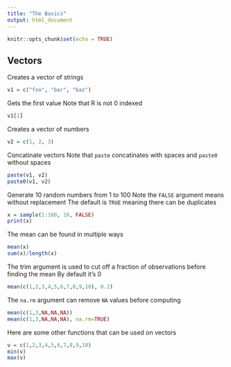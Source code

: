 ```yaml
---
title: "The Basics"
output: html_document
---
```


```r
knitr::opts_chunk$set(echo = TRUE)
```

## Vectors

Creates a vector of strings
```r
v1 = c("foo", "bar", "baz")
```
Gets the first value
Note that R is not 0 indexed
```r
v1[1]
```
Creates a vector of numbers
```r
v2 = c(1, 2, 3)
```
Concatinate vectors
Note that `paste` concatinates with spaces and `paste0` without spaces
```r
paste(v1, v2)
paste0(v1, v2)
```
Generate 10 random numbers from 1 to 100
Note the `FALSE` argument means without replacement
The default is `TRUE` meaning there can be duplicates
```r
x = sample(1:100, 10, FALSE)
print(x)
```
The mean can be found in multiple ways
```r
mean(x)
sum(x)/length(x)
```
The trim argument is used to cut off a fraction of observations before finding the mean
By default it's 0
```r
mean(c(1,2,3,4,5,6,7,8,9,10), 0.2)
```
The `na.rm` argument can remove `NA` values before computing
```r
mean(c(1,3,NA,NA,NA))
mean(c(1,3,NA,NA,NA), na.rm=TRUE)   
```
Here are some other functions that can be used on vectors
```r
v = c(1,2,3,4,5,6,7,8,9,10)
min(v)
max(v)
```